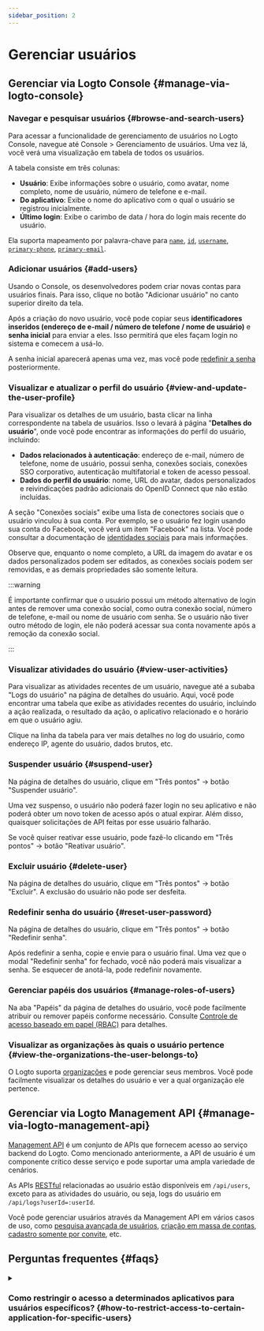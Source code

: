 ```yaml
---
sidebar_position: 2
---
```


# Gerenciar usuários

## Gerenciar via Logto Console \{#manage-via-logto-console}

### Navegar e pesquisar usuários \{#browse-and-search-users}

Para acessar a funcionalidade de gerenciamento de usuários no Logto Console, navegue até <CloudLink to="/users">Console > Gerenciamento de usuários</CloudLink>. Uma vez lá, você verá uma visualização em tabela de todos os usuários.

A tabela consiste em três colunas:

- **Usuário**: Exibe informações sobre o usuário, como avatar, nome completo, nome de usuário, número de telefone e e-mail.
- **Do aplicativo**: Exibe o nome do aplicativo com o qual o usuário se registrou inicialmente.
- **Último login**: Exibe o carimbo de data / hora do login mais recente do usuário.

Ela suporta mapeamento por palavra-chave para [`name`](/user-management/user-data#name), [`id`](/user-management/user-data#id), [`username`](/user-management/user-data#username), [`primary-phone`](/user-management/user-data#primary_phone), [`primary-email`](/user-management/user-data#primary_email).

### Adicionar usuários \{#add-users}

Usando o Console, os desenvolvedores podem criar novas contas para usuários finais. Para isso, clique no botão "Adicionar usuário" no canto superior direito da tela.

Após a criação do novo usuário, você pode copiar seus **identificadores inseridos (endereço de e-mail / número de telefone / nome de usuário)** e **senha inicial** para enviar a eles. Isso permitirá que eles façam login no sistema e comecem a usá-lo.

A senha inicial aparecerá apenas uma vez, mas você pode [redefinir a senha](/end-user-flows/sign-up-and-sign-in/reset-password) posteriormente.

### Visualizar e atualizar o perfil do usuário \{#view-and-update-the-user-profile}

Para visualizar os detalhes de um usuário, basta clicar na linha correspondente na tabela de usuários. Isso o levará à página "**Detalhes do usuário**", onde você pode encontrar as informações do perfil do usuário, incluindo:

- **Dados relacionados à autenticação**: endereço de e-mail, número de telefone, nome de usuário, possui senha, conexões sociais, conexões SSO corporativo, autenticação multifatorial e token de acesso pessoal.
- **Dados do perfil do usuário**: nome, URL do avatar, dados personalizados e reivindicações padrão adicionais do OpenID Connect que não estão incluídas.

A seção "Conexões sociais" exibe uma lista de conectores sociais que o usuário vinculou à sua conta. Por exemplo, se o usuário fez login usando sua conta do Facebook, você verá um item "Facebook" na lista. Você pode consultar a documentação de [identidades sociais](/user-management/user-data/#social-identities) para mais informações.

Observe que, enquanto o nome completo, a URL da imagem do avatar e os dados personalizados podem ser editados, as conexões sociais podem ser removidas, e as demais propriedades são somente leitura.

:::warning

É importante confirmar que o usuário possui um método alternativo de login antes de remover uma conexão social, como outra conexão social, número de telefone, e-mail ou nome de usuário com senha. Se o usuário não tiver outro método de login, ele não poderá acessar sua conta novamente após a remoção da conexão social.

:::

### Visualizar atividades do usuário \{#view-user-activities}

Para visualizar as atividades recentes de um usuário, navegue até a subaba "Logs do usuário" na página de detalhes do usuário. Aqui, você pode encontrar uma tabela que exibe as atividades recentes do usuário, incluindo a ação realizada, o resultado da ação, o aplicativo relacionado e o horário em que o usuário agiu.

Clique na linha da tabela para ver mais detalhes no log do usuário, como endereço IP, agente do usuário, dados brutos, etc.

### Suspender usuário \{#suspend-user}

Na página de detalhes do usuário, clique em "Três pontos" -> botão "Suspender usuário".

Uma vez suspenso, o usuário não poderá fazer login no seu aplicativo e não poderá obter um novo token de acesso após o atual expirar. Além disso, quaisquer solicitações de API feitas por esse usuário falharão.

Se você quiser reativar esse usuário, pode fazê-lo clicando em "Três pontos" -> botão "Reativar usuário".

### Excluir usuário \{#delete-user}

Na página de detalhes do usuário, clique em "Três pontos" -> botão "Excluir". A exclusão do usuário não pode ser desfeita.

### Redefinir senha do usuário \{#reset-user-password}

Na página de detalhes do usuário, clique em "Três pontos" -> botão "Redefinir senha".

Após redefinir a senha, copie e envie para o usuário final. Uma vez que o modal "Redefinir senha" for fechado, você não poderá mais visualizar a senha. Se esquecer de anotá-la, pode redefinir novamente.

### Gerenciar papéis dos usuários \{#manage-roles-of-users}

Na aba "Papéis" da página de detalhes do usuário, você pode facilmente atribuir ou remover papéis conforme necessário. Consulte [Controle de acesso baseado em papel (RBAC)](/authorization/role-based-access-control) para detalhes.

### Visualizar as organizações às quais o usuário pertence \{#view-the-organizations-the-user-belongs-to}

O Logto suporta [organizações](/organizations/organization-management) e pode gerenciar seus membros. Você pode facilmente visualizar os detalhes do usuário e ver a qual organização ele pertence.

## Gerenciar via Logto Management API \{#manage-via-logto-management-api}

[Management API](/concepts/core-service/#management-api) é um conjunto de APIs que fornecem acesso ao serviço backend do Logto. Como mencionado anteriormente, a API de usuário é um componente crítico desse serviço e pode suportar uma ampla variedade de cenários.

As APIs [RESTful](https://en.wikipedia.org/wiki/Representational_state_transfer) relacionadas ao usuário estão disponíveis em `/api/users`, exceto para as atividades do usuário, ou seja, logs do usuário em `/api/logs?userId=:userId`.

Você pode gerenciar usuários através da Management API em vários casos de uso, como [pesquisa avançada de usuários](/user-management/advanced-user-search), [criação em massa de contas](https://openapi.logto.io/operation/operation-createuser), [cadastro somente por convite](/end-user-flows/sign-up-and-sign-in/disable-user-registration), etc.

## Perguntas frequentes \{#faqs}

<details>

<summary>

### Como restringir o acesso a determinados aplicativos para usuários específicos? \{#how-to-restrict-access-to-certain-application-for-specific-users}

</summary>

Devido à natureza do [Omni-sign-in](https://logto.io/products/omni-sign-in) do Logto, ele não foi projetado para restringir o acesso do usuário a determinados aplicativos antes da autenticação.
No entanto, você ainda pode projetar papéis e permissões específicas do aplicativo para proteger seus recursos de API e validar permissões no acesso à API após o login bem-sucedido do usuário.
Consulte Autorização: [Controle de acesso baseado em papel (RBAC)](/authorization/role-based-access-control) para mais informações.

</details>
